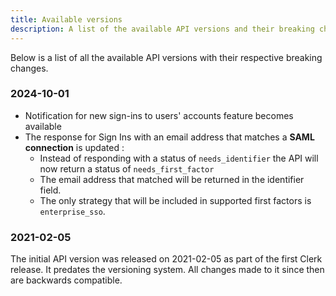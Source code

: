 ```yaml
---
title: Available versions
description: A list of the available API versions and their breaking changes.
---
```


Below is a list of all the available API versions with their respective breaking changes.

### 2024-10-01

- Notification for new sign-ins to users' accounts feature becomes available
- The response for Sign Ins with an email address that matches a **SAML connection** is updated :
  - Instead of responding with a status of `needs_identifier` the API will now return a status of `needs_first_factor`
  - The email address that matched will be returned in the identifier field.
  - The only strategy that will be included in supported first factors is `enterprise_sso`.

### 2021-02-05

The initial API version was released on 2021-02-05 as part of the first Clerk release. It predates the versioning system. All changes made to it since then are backwards compatible.
